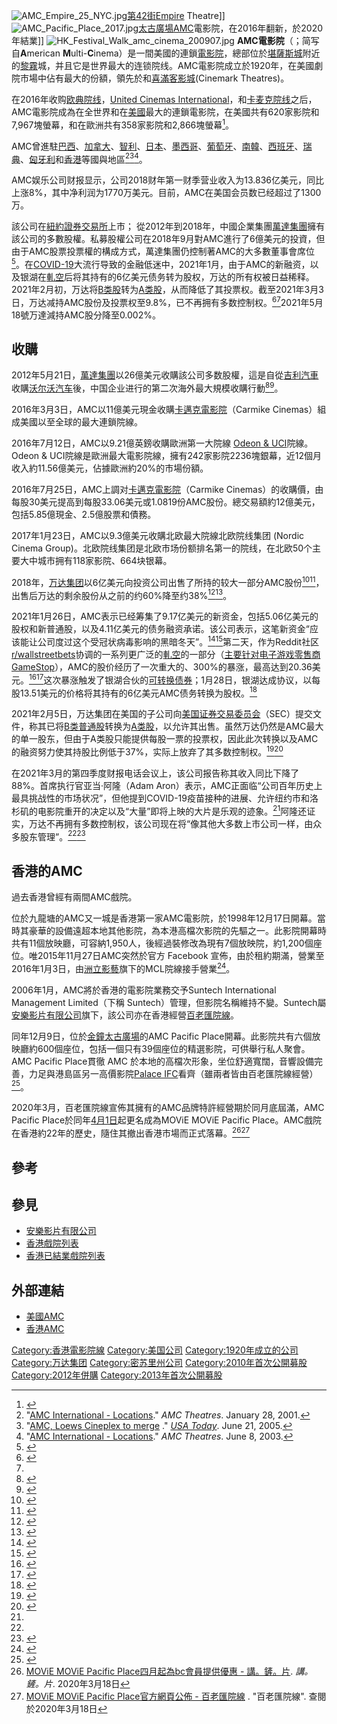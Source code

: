 {{otheruse|subject=美国连锁电影院线|other=美国同名电视频道|AMC (电视频道)}}
{{Infobox company
|  name   = AMC Entertainment, Inc.
|  logo   = [[Image:Amc_theatres_logo.svg|200 px]]
|  caption = 自2012年起使用的商標
|  company_slogan = Amazing
|  image = Ten Main Center-AMC Bldg-Kansas City MO.jpg
|  image_size = 250px
|  image_caption = AMC位於[[堪薩斯城_(密蘇里州)|堪薩斯城]]總部
|  type           = 上市公司（{{nasdaq|AMC}}）
|  foundation     = 1920年
|  location       = {{USA}}[[堪薩斯州|堪薩斯州]][[黎霧_(堪薩斯州)|黎霧]]
|  key_people     = Edward Durwood<small>（創始人）</small><br>Dan Holland<small>（主席）</small><br>Adam Aron<small>（总裁兼CEO）</small>
|  owner = 
|  industry       = [[娛樂|娛樂]]（電影院）
|  num_employees  = 4,332名全職和35,511名兼職（2017年12月）<ref name="AMC-Theatres-Dec-2017-10-K">{{cite web |url=http://edgar.secdatabase.com/113/104746912006351/filing-main.htm |title=AMC Entertainment, Form 10-K, Annual Report, Filing Date December 31, 2017 |website=sec.gov |accessdate=2018年9月6日 |archive-date=2018年9月28日 |archive-url=https://web.archive.org/web/20180928235559/http://edgar.secdatabase.com/113/104746912006351/filing-main.htm |dead-url=no }}</ref>
|  products       = AMC Theatres
|  revenue        = {{profit}} $54.61億美元<small>（2018）</small><ref name=10K>{{cite report|url=https://www.sec.gov/Archives/edgar/data/1411579/000141157919000013/c579-20181231x10k.htm|title=AMC Entertainment Holdings, Inc. Form 10-K for 2018|website=[[U.S._Securities_and_Exchange_Commission|U.S. Securities and Exchange Commission]]|accessdate=2019-09-25|date=|archive-date=2019-09-26|archive-url=https://web.archive.org/web/20190926040853/https://www.sec.gov/Archives/edgar/data/1411579/000141157919000013/c579-20181231x10k.htm|dead-url=no}}</ref>
|  operating_income= {{Increase}} $2.65億美元<small>（2018）</small><ref name=10K />
|  net_income     = {{Increase}} $1.101億美元<small>（2018）</small><ref name=10K />
|  assets={{decrease}} $94.96億美元<small>（2018）</small><ref name=10K />
|  equity={{decrease}} $13.98億美元<small>（2018）</small><ref name=10K />
| subsid = {{ubl
| [[卡麦克院线|卡麦克院线]]（停止營運）
| [[欧典院线|欧典院线]]
}}
|  homepage       = [https://www.amctheatres.com amctheatres.com]
}}
[[Image:AMC_Empire_25_NYC.jpg|thumb]][[42街_(曼哈頓)|第42街]]Empire Theatre]] 
[[Image:AMC_Pacific_Place_2017.jpg|thumb]][[太古廣場|太古廣場]]AMC電影院，在2016年翻新，於2020年結業]] 
[[Image:HK_Festival_Walk_amc_cinema_200907.jpg|thumb]]
'''AMC電影院'''（{{Lang-en|AMC Theatres}}；简写自'''A'''merican '''M'''ulti-'''C'''inema）是一間美國的連鎖[[電影院|電影院]]，總部位於[[堪薩斯城_(密蘇里州)|堪薩斯城]]附近的[[黎霧_(堪薩斯州)|黎霧]]城，并且它是世界最大的连锁院线。AMC電影院成立於1920年，在美國劇院市場中佔有最大的份額，領先於{{le|Regal|Regal}}和[[喜滿客影城|喜滿客影城]](Cinemark Theatres)。

在2016年收购[[欧典院线|欧典院线]]，[[United_Cinemas_International|United Cinemas International]]，和[[卡麦克院线|卡麦克院线]]之后，AMC電影院成為在全世界和在[[美國|美國]]最大的連鎖電影院，在美國共有620家影院和7,967塊螢幕，和在歐洲共有358家影院和2,866塊螢幕<ref>{{cite web|url= https://www.hollywoodreporter.com/news/amc-theatres-closes-carmike-cinemas-acquisition-become-largest-us-exhibitor-958228|title= AMC Theatres Closes Carmike Cinemas Acquisition to Become Largest U.S. Exhibitor|first= Georg|last= Szalai|date= 2016-12-21|access-date= 2016-12-21|work= [[The_Hollywood_Reporter|The Hollywood Reporter]]|archive-date= 2016-12-22|archive-url= https://web.archive.org/web/20161222003509/http://www.hollywoodreporter.com/news/amc-theatres-closes-carmike-cinemas-acquisition-become-largest-us-exhibitor-958228|dead-url= no}}</ref>。

AMC曾進駐[[巴西|巴西]]、[[加拿大|加拿大]]、[[智利|智利]]、[[日本|日本]]、[[墨西哥|墨西哥]]、[[葡萄牙|葡萄牙]]、[[南韓|南韓]]、[[西班牙|西班牙]]、[[瑞典|瑞典]]、[[匈牙利|匈牙利]]和[[香港|香港]]等國與地區<ref>"[https://web.archive.org/web/20010128100200/http://amctheatres.com/international/int_locations.html AMC International - Locations]." ''AMC Theatres''. January 28, 2001.</ref><ref>"[http://www.usatoday.com/money/media/2005-06-21-loews-amc_x.htm AMC, Loews Cineplex to merge] {{Wayback|url=http://www.usatoday.com/money/media/2005-06-21-loews-amc_x.htm |date=20081202082126 }}." ''[[USA_Today|USA Today]]''. June 21, 2005.</ref><ref>"[https://web.archive.org/web/20030608143432/http://www.amctheatres.com/international/int_locations.html AMC International - Locations]." ''AMC Theatres''. June 8, 2003.</ref>。

AMC娱乐公司财报显示，公司2018财年第一财季营业收入为13.836亿美元，同比上涨8%，其中净利润为1770万美元。目前，AMC在美国会员数已经超过了1300万。

該公司在[[紐約證券交易所|紐約證券交易所]]上市； 從2012年到2018年，中國企業集團[[萬達集團|萬達集團]]擁有該公司的多數股權。私募股權公司{{le|银湖合伙|Silver Lake Partners}}在2018年9月對AMC進行了6億美元的投資，但由于AMC股票投票權的構成方式，萬達集團仍控制著AMC的大多數董事會席位<ref name="Brzeski">{{cite magazine|last1=Brzeski|first1=Patrick|last2=Szalai|first2=Georg|date=2020-04-15|title=Will China's Wanda Group Bail Out AMC Theatres?|url=https://www.hollywoodreporter.com/news/will-chinas-wanda-group-bail-amc-theatres-1290328|magazine=[[The_Hollywood_Reporter|The Hollywood Reporter]]|publisher=[[Valence_Media|Valence Media]]|access-date=2020-05-26|archive-date=2020-06-03|archive-url=https://web.archive.org/web/20200603205119/https://www.hollywoodreporter.com/news/will-chinas-wanda-group-bail-amc-theatres-1290328|dead-url=no}}</ref>。在[[COVID-19|COVID-19]]大流行导致的金融低迷中，2021年1月，由于AMC的新融资，以及银湖在[[遊戲驛站軋空事件|軋空]]后将其持有的6亿美元债务转为股权，万达的所有权被日益稀释。2021年2月初，万达将[[B股|B类股]]转为[[A股|A类股]]，从而降低了其投票权。截至2021年3月3日，万达减持AMC股份及投票权至9.8%，已不再拥有多数控制权。<ref>{{Cite news|title=AMC’s Chinese Owner Gives Up Control Over World’s Largest Cinema Chain|url=https://www.bloomberg.com/news/articles/2021-03-15/amc-s-chinese-owner-gives-up-control-over-largest-cinema-chain|newspaper=Bloomberg|date=2021-03-14|accessdate=2021-03-16|language=en|archive-date=2021-03-18|archive-url=https://web.archive.org/web/20210318014307/https://www.bloomberg.com/news/articles/2021-03-15/amc-s-chinese-owner-gives-up-control-over-largest-cinema-chain}}</ref><ref name="Deadline"/>2021年5月18號万達減持AMC股分降至0.002%。

== 收購 ==
2012年5月21日，[[萬達集團|萬達集團]]以26億美元收購該公司多数股權，這是自從[[吉利汽車|吉利汽車]]收購[[沃尔沃汽车|沃尔沃汽车]]後，中国企业进行的第二次海外最大規模收購行動<ref>{{Cite news|title=China's Wanda to buy U.S. cinema chain AMC for $2.6 billion|url=https://www.reuters.com/article/us-amcentertainment-idUSBRE84K03K20120521|newspaper=Reuters|date=2012-05-21|accessdate=2019-05-23|language=en|archive-date=2019-05-23|archive-url=https://web.archive.org/web/20190523221009/https://www.reuters.com/article/us-amcentertainment-idUSBRE84K03K20120521|dead-url=no}}</ref><ref>{{Cite web|url=https://variety.com/2012/film/news/china-s-wanda-buys-amc-for-2-6-bil-1118054388/|title=China’s Wanda buys AMC for $2.6 bil|accessdate=2019-05-23|date=2012-05-21|last=Coonan|first=Clifford|work=Variety|language=en|archive-date=2019-06-08|archive-url=https://web.archive.org/web/20190608051320/https://variety.com/2012/film/news/china-s-wanda-buys-amc-for-2-6-bil-1118054388/|dead-url=no}}</ref>。

2016年3月3日，AMC以11億美元現金收購[[卡麦克院线|卡邁克電影院]]（Carmike Cinemas）組成美國以至全球的最大連鎖院線。

2016年7月12日，AMC以9.21億英鎊收購歐洲第一大院線 [[欧典院线|Odeon & UCI]]院線。Odeon & UCI院線是歐洲最大電影院線，擁有242家影院2236塊銀幕，近12個月收入約11.56億美元，佔據歐洲約20%的市場份額。

2016年7月25日，AMC上調对[[卡麦克院线|卡邁克電影院]]（Carmike Cinemas）的收購價，由每股30美元提高到每股33.06美元或1.0819份AMC股份。總交易額約12億美元，包括5.85億現金、2.5億股票和債務。

2017年1月23日，AMC以9.3億美元收購北欧最大院線北欧院线集团 (Nordic Cinema Group)。北欧院线集团是北欧市场份额排名第一的院线，在北欧50个主要大中城市拥有118家影院、664块银幕。

2018年，[[万达集团|万达集团]]以6亿美元向投资公司{{le|银湖合伙|Silver Lake Partners}}出售了所持的较大一部分AMC股份<ref>{{Cite news|title=Silver Lake Invests $600 Million in AMC With Wanda Retreating|url=https://www.bloomberg.com/news/articles/2018-09-14/silver-lake-invests-600-million-in-amc-as-wanda-whittles-stake|date=2018-09-14|accessdate=2019-05-23|language=en|archive-date=2019-05-23|archive-url=https://web.archive.org/web/20190523221009/https://www.bloomberg.com/news/articles/2018-09-14/silver-lake-invests-600-million-in-amc-as-wanda-whittles-stake|dead-url=no}}</ref><ref>{{Cite web|url=https://www.zaobao.com.sg/realtime/china/story20180916-891657|title=AMC向银湖融资6亿美元 为万达撤退提供资金|accessdate=2019-05-23|date=2018-09-16|work=联合早报|language=|archive-date=2019-05-23|archive-url=https://web.archive.org/web/20190523222514/https://www.zaobao.com.sg/realtime/china/story20180916-891657|dead-url=no}}</ref>，出售后万达的剩余股份从之前的约60%降至约38%<ref name="38Percent">{{Cite news|title=China's Dalian Wanda trims AMC exposure with Silver Lake deal|url=https://www.reuters.com/article/us-amc-dalian-wanda-silver-lake-idUSKCN1LU1Y6|newspaper=Reuters|date=2018-09-14|accessdate=2019-05-23|language=en|archive-date=2019-05-23|archive-url=https://web.archive.org/web/20190523221109/https://www.reuters.com/article/us-amc-dalian-wanda-silver-lake-idUSKCN1LU1Y6|dead-url=no}}</ref><ref>{{Cite web|url=https://www.hollywoodreporter.com/news/dalian-wanda-scales-back-amc-investment-1143481|title=Dalian Wanda Scales Back AMC Investment|accessdate=2019-05-23|work=The Hollywood Reporter|language=en|archive-date=2019-05-11|archive-url=https://web.archive.org/web/20190511010338/https://www.hollywoodreporter.com/news/dalian-wanda-scales-back-amc-investment-1143481|dead-url=no}}</ref>。

2021年1月26日，AMC表示已经筹集了9.17亿美元的新资金，包括5.06亿美元的股权和新普通股，以及4.11亿美元的债务融资承诺。该公司表示，这笔新资金“应该能让公司度过这个受冠状病毒影响的黑暗冬天”。<ref>{{Cite web|title=AMC Raises $917 Million to Weather ‘Dark Coronavirus-Impacted Winter’|url=https://variety.com/2021/film/global/amc-raises-debt-financing-1234891278/|accessdate=2021-03-16|date=2021-01-25|last=Ramachandran|first=Naman|work=Variety|language=en-US|archive-date=2021-03-02|archive-url=https://web.archive.org/web/20210302131634/https://variety.com/2021/film/global/amc-raises-debt-financing-1234891278/}}</ref><ref>{{Cite news|title=AMC Nets $917 Million in Financing to Ward Off Bankruptcy|url=https://www.wsj.com/articles/amc-nets-917-million-in-financing-to-ward-off-bankruptcy-11611574504|newspaper=Wall Street Journal|date=2021-01-25|accessdate=2021-03-16|issn=0099-9660|language=en-US|first=Alexander Gladstone and Aisha|last=Al-Muslim|archive-date=2021-01-25|archive-url=https://web.archive.org/web/20210125130540/https://www.wsj.com/articles/amc-nets-917-million-in-financing-to-ward-off-bankruptcy-11611574504}}</ref>第二天，作为Reddit社区[[華爾街賭場|r/wallstreetbets]]协调的一系列更广泛的[[軋空|軋空]]的一部分（[[遊戲驛站軋空事件|主要针对电子游戏零售商GameStop]]），AMC的股价经历了一次重大的、300%的暴涨，最高达到20.36美元。<ref>{{Cite web|title=How the "SaveAMC" campaign caused the movie theater company's stocks to soar|url=https://www.newsweek.com/saveamc-stocks-surge-1564892|accessdate=2021-03-16|date=2021-01-27|work=Newsweek|language=en|archive-date=2021-01-28|archive-url=https://web.archive.org/web/20210128045127/https://www.newsweek.com/saveamc-stocks-surge-1564892}}</ref><ref>{{Cite web|title=AMC Entertainment Investor Silver Lake Rides Cinema Chain’s Stock Surge To Swap Debt For Equity|url=https://deadline.com/2021/01/amc-entertainment-silver-lake-swaps-debt-for-equity-as-cinema-chains-stock-surged-1234682417/|accessdate=2021-03-16|date=2021-01-28|last=Goldsmith|first=Jill|work=Deadline|language=en-US|archive-date=2021-04-26|archive-url=https://web.archive.org/web/20210426214855/https://deadline.com/2021/01/amc-entertainment-silver-lake-swaps-debt-for-equity-as-cinema-chains-stock-surged-1234682417/}}</ref>这次暴涨触发了银湖合伙的[[可转换债券|可转换债券]]；1月28日，银湖达成协议，以每股13.51美元的价格将其持有的6亿美元AMC债务转换为股权。<ref>{{Cite news|title=Silver Lake Converts AMC Debt to Equity After Dazzling Stock Rally|url=https://www.wsj.com/articles/silver-lake-converts-amc-debt-to-equity-as-cinema-chains-stock-price-soars-11611842367|newspaper=Wall Street Journal|date=2021-01-28|accessdate=2021-03-16|issn=0099-9660|language=en-US|first=Alexander Gladstone and Soma|last=Biswas|archive-date=2021-05-31|archive-url=https://web.archive.org/web/20210531074407/https://www.wsj.com/articles/silver-lake-converts-amc-debt-to-equity-as-cinema-chains-stock-price-soars-11611842367}}</ref>

2021年2月5日，万达集团在美国的子公司向[[美国证券交易委员会|美国证券交易委员会]]（SEC）提交文件，称其已将[[B股|B类普通股]]转换为[[A股|A类股]]，以允许其出售。虽然万达仍然是AMC最大的单一股东，但由于A类股只能提供每股一票的投票权，因此此次转换以及AMC的融资努力使其持股比例低于37%，实际上放弃了其多数控制权。<ref name="TheHollywoodReporter">{{Cite web|title=Did China's Wanda Cash in During AMC Theatres' Stock Surge?|url=https://www.hollywoodreporter.com/news/did-chinas-wanda-cash-in-during-amc-theatres-stock-surge|accessdate=2021-03-16|date=2021-02-08|work=The Hollywood Reporter|language=en|archive-date=2021-03-04|archive-url=https://web.archive.org/web/20210304072023/https://www.hollywoodreporter.com/news/did-chinas-wanda-cash-in-during-amc-theatres-stock-surge}}</ref><ref name="TheVerge">{{Cite web|title=AMC revenue drops nearly 90 percent in fourth quarter, but CEO remains optimistic|url=https://www.theverge.com/2021/3/10/22324053/amc-theaters-earnings-fourth-quarter-stock-movies-vaccine-streaming|accessdate=2021-03-16|date=2021-03-10|last=Alexander|first=Julia|work=The Verge|language=en|archive-date=2021-03-19|archive-url=https://web.archive.org/web/20210319012910/https://www.theverge.com/2021/3/10/22324053/amc-theaters-earnings-fourth-quarter-stock-movies-vaccine-streaming}}</ref>

在2021年3月的第四季度财报电话会议上，该公司报告称其收入同比下降了88%。首席执行官亚当·阿隆（Adam Aron）表示，AMC正面临“公司百年历史上最具挑战性的市场状况”，但他提到COVID-19疫苗接种的进展、允许纽约市和洛杉矶的电影院重开的决定以及“大量”即将上映的大片是乐观的迹象。<ref name="TheVerge"/>阿隆还证实，万达不再拥有多数控制权，该公司现在将“像其他大多数上市公司一样，由众多股东管理”。<ref name="TheHollywoodReporter"/><ref name="Deadline">{{Cite web|title=AMC Entertainment CEO Reflects On Wild Pandemic Year, Goodbyes To Stakeholders Wanda And Silver Lake|url=https://deadline.com/2021/03/amc-entertainment-adam-aron-wanda-silver-lake-reddit-movie-theaters-1234711907/|accessdate=2021-03-16|date=2021-03-11|last=Goldsmith|first=Jill|work=Deadline|language=en-US|archive-date=2021-04-30|archive-url=https://web.archive.org/web/20210430011829/https://deadline.com/2021/03/amc-entertainment-adam-aron-wanda-silver-lake-reddit-movie-theaters-1234711907/}}</ref>

== 香港的AMC ==
過去香港曾經有兩間AMC戲院。

位於九龍塘的AMC又一城是香港第一家AMC電影院，於1998年12月17日開幕。當時其豪華的設備遠超本地其他影院，為本港高檔次影院的先驅之一。此影院開幕時共有11個放映廳，可容納1,950人，後經過裝修改為現有7個放映院，約1,200個座位。唯2015年11月27日AMC突然於官方 Facebook 宣佈，由於租約期滿，營業至2016年1月3日，由[[洲立影藝|洲立影藝]]旗下的MCL院線接手營業<ref>{{Cite web |url=https://hk.news.yahoo.com/%E5%8F%88-%E5%9F%8Eamc%E6%88%B2%E9%99%A2%E5%AE%A3%E5%B8%83%E6%98%8E%E5%B9%B41%E6%9C%88%E7%B5%90%E6%A5%AD-135600260.html |title=AMC又一城結業 星島日報 2015年11月27日 |accessdate=2015年11月28日 |archive-date=2015年12月8日 |archive-url=https://web.archive.org/web/20151208053916/https://hk.news.yahoo.com/%E5%8F%88-%E5%9F%8Eamc%E6%88%B2%E9%99%A2%E5%AE%A3%E5%B8%83%E6%98%8E%E5%B9%B41%E6%9C%88%E7%B5%90%E6%A5%AD-135600260.html |dead-url=no }}</ref>。

2006年1月，AMC將於香港的電影院業務交予Suntech International Management Limited（下稱 Suntech）管理，但影院名稱維持不變。Suntech屬[[安樂影片有限公司|安樂影片有限公司]]旗下，該公司亦在香港經營[[百老匯院線|百老匯院線]]。

同年12月9日，位於[[金鐘|金鐘]][[太古廣場|太古廣場]]的AMC Pacific Place開幕。此影院共有六個放映廳約600個座位，包括一個只有39個座位的精選影院，可供舉行私人聚會。AMC Pacific Place貫徹 AMC 於本地的高檔次形象，坐位舒適寬闊，音響設備完善，力足與港島區另一高價影院[[Palace_IFC|Palace IFC]]看齊（雖兩者皆由百老匯院線經營）<ref>{{Cite web |url=http://www.hkfilmart.com/newsread.asp?newsid=1950 |title=香港貿發局屬下網頁內有關 AMC Pacific Place 開業之新聞 |accessdate=2008-04-16 |archive-date=2014-02-21 |archive-url=https://web.archive.org/web/20140221145230/http://www.hkfilmart.com/newsread.asp?newsid=1950 |dead-url=no }}</ref>。

2020年3月，百老匯院線宣佈其擁有的AMC品牌特許經營期於同月底屆滿，AMC Pacific Place於同年[[4月1日|4月1日]]起更名成為MOViE MOViE Pacific Place。AMC戲院在香港約22年的歷史，隨住其撤出香港市場而正式落幕。<ref>[https://www.hkfilmblog.com/archives/73985 MOViE MOViE Pacific Place四月起為bc會員提供優惠 - 講。鏟。片]. ''講。鏟。片''. 2020年3月18日</ref><ref>[https://cinema.com.hk/tc/site/cinemainfo/MOViE-MOViE-Pacific-Place/info MOViE MOViE Pacific Place官方網頁公佈 - 百老匯院線] {{Wayback|url=https://cinema.com.hk/tc/site/cinemainfo/MOViE-MOViE-Pacific-Place/info |date=20200511100703 }}. "百老匯院線". 查閱於2020年3月18日</ref>

==參考==
{{reflist}}

== 參見 ==
*[[安樂影片有限公司|安樂影片有限公司]]
*[[香港戲院列表|香港戲院列表]]
*[[香港已結業戲院列表|香港已結業戲院列表]]

== 外部連結 ==
*[https://www.amctheatres.com 美國AMC]{{Wayback|url=https://www.amctheatres.com/ |date=20200924064111 }}
*[http://www.amccinemas.com.hk/ 香港AMC]{{Wayback|url=http://www.amccinemas.com.hk/ |date=20071022225817 }}

{{万达集团}}
{{DEFAULTSORT:AMC Theatres}}
[[Category:香港電影院線|Category:香港電影院線]]
[[Category:美国公司|Category:美国公司]]
[[Category:1920年成立的公司|Category:1920年成立的公司]]
[[Category:万达集团|Category:万达集团]]
[[Category:密苏里州公司|Category:密苏里州公司]]
[[Category:2010年首次公開募股|Category:2010年首次公開募股]]
[[Category:2012年併購|Category:2012年併購]]
[[Category:2013年首次公開募股|Category:2013年首次公開募股]]